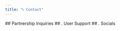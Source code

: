 ```yaml
---
title: "📞 Contact"
---
```


<Card title="" horizontal={true} href="/contact/partnership-inquiries">
  ## <Icon icon="link-simple" size={20} />    Partnership Inquiries
</Card>

<Card title="" horizontal={true} href="/contact/user-support">
  ## <Icon icon="link-simple" size={20} />.   User Support
</Card>

<Card title="" horizontal={true} href="/contact/socials">
  ## <Icon icon="link-simple" size={20} />.   Socials
</Card>